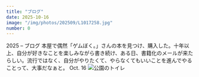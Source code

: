 ```yaml
---
title: "ブログ"
date: 2025-10-16
image: "/img/photos/202509/L1017258.jpg"
number: 0
---
```




<Sheet bkg="#123123" color="#fff">
  <Title
    level={1}
    color="#fff"
    size="m"
    column="1"
    row="6">Blog of Dreams</Title>
  <RunningHead>2025 – ブログ</RunningHead>
  <Caption color="#fff">
    本屋で偶然「ゲムぼく。」さんの本を見つけ、購入した。十年以上、自分が好きなことを楽しみながら書き続け、ある日、書籍化のメールが来たらしい。流行ではなく、自分がやりたくて、やらなくてもいいことを進んでやることって、大事だなぁと。
  </Caption>
  <Nombre position="bottom-right">Oct. 16</Nombre>
  <Image src="/img/photos/202509/L1017258.jpg" alt="公園のトイレ" size="full" />
</Sheet>
